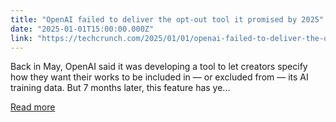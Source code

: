 ```yaml
---
title: "OpenAI failed to deliver the opt-out tool it promised by 2025"
date: "2025-01-01T15:00:00.000Z"
link: "https://techcrunch.com/2025/01/01/openai-failed-to-deliver-the-opt-out-tool-it-promised-by-2025/"
---
```


Back in May, OpenAI said it was developing a tool to let creators specify how they want their works to be included in — or excluded from — its AI training data. But 7 months later, this feature has ye...

[Read more](https://techcrunch.com/2025/01/01/openai-failed-to-deliver-the-opt-out-tool-it-promised-by-2025/)
